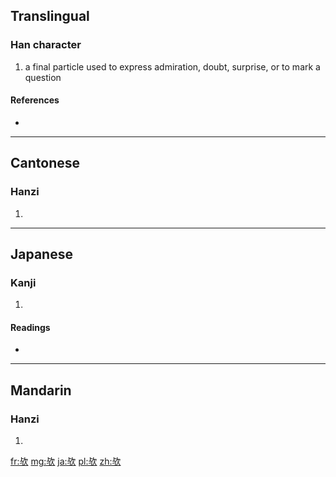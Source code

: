 {{also|歟}}
==Translingual==

===Han character===
{{Han char|rn=76|rad=欠|as=03|sn=7|four=|canj=X卜一弓人 (XYMNO), 卜一弓人 (YMNO)}}

# a final particle used to express admiration, doubt, surprise, or to mark a question

====References====
* {{Han ref|kx=0566.080|dkj=16012|hdz=32134.040|uh=6B24|ud=27428}}

----

==Cantonese==

===Hanzi===
{{yue-hanzi|jyut=|y=yu4|tra=歟}}

# {{defn|lang=yue|sort=欠03}}

----

==Japanese==

===Kanji===
{{ja-kanji|grade=|rs=欠03}}

# {{defn|lang=ja|sort=欠03}}

====Readings====
* {{ja-readings|on=[[よ]] (yo)|kun=[[か]] (ka)}}

----

==Mandarin==

===Hanzi===
{{cmn-hanzi|tra=歟|pin=[[yú]] ([[yu2]])|wg=yü<sup>2</sup>}}

# {{defn|lang=cmn|sort=欠03}}

[[fr:欤]]
[[mg:欤]]
[[ja:欤]]
[[pl:欤]]
[[zh:欤]]